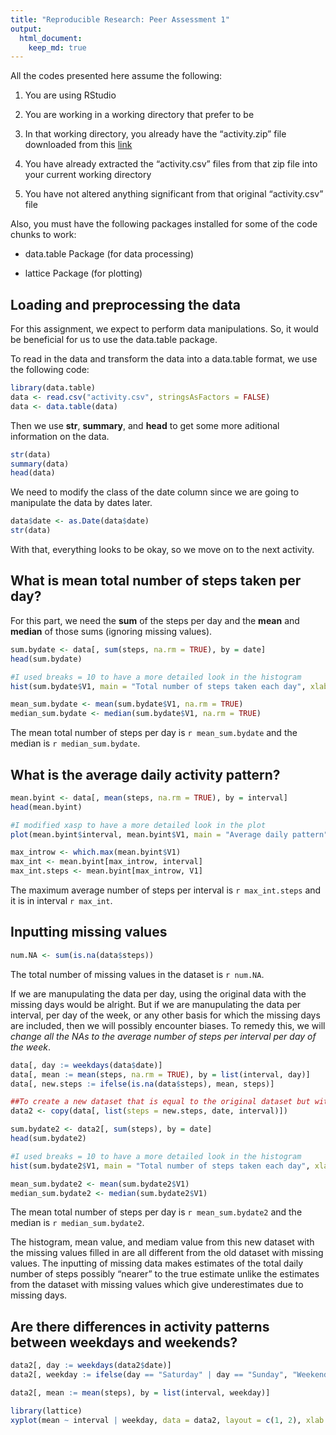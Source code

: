 ```yaml
---
title: "Reproducible Research: Peer Assessment 1"
output: 
  html_document:
    keep_md: true
---
```


All the codes presented here assume the following:

1. You are using RStudio

2. You are working in a working directory that prefer to be

3. In that working directory, you already have the "activity.zip" file downloaded from this [link](https://d396qusza40orc.cloudfront.net/repdata%2Fdata%2Factivity.zip)

4. You have already extracted the "activity.csv" files from that zip file into your current working directory

5. You have not altered anything significant from that original "activity.csv" file

Also, you must have the following packages installed for some of the code chunks to work:

- data.table Package (for data processing)

- lattice Package (for plotting)

## Loading and preprocessing the data

For this assignment, we expect to perform data manipulations. So, it would be beneficial for us to use the data.table package.

To read in the data and transform the data into a data.table format, we use the following code:

```r
library(data.table)
data <- read.csv("activity.csv", stringsAsFactors = FALSE)
data <- data.table(data)
```

Then we use **str**, **summary**, and **head** to get some more aditional information on the data.

```r
str(data)
summary(data)
head(data)
```

We need to modify the class of the date column since we are going to manipulate the data by dates later.

```r
data$date <- as.Date(data$date)
str(data)
```

With that, everything looks to be okay, so we move on to the next activity.

## What is mean total number of steps taken per day?

For this part, we need the **sum** of the steps per day and the **mean** and **median** of those sums (ignoring missing values).

```r
sum.bydate <- data[, sum(steps, na.rm = TRUE), by = date]
head(sum.bydate)

#I used breaks = 10 to have a more detailed look in the histogram
hist(sum.bydate$V1, main = "Total number of steps taken each day", xlab = "Number of steps", breaks = 10)

mean_sum.bydate <- mean(sum.bydate$V1, na.rm = TRUE)
median_sum.bydate <- median(sum.bydate$V1, na.rm = TRUE)
```

The mean total number of steps per day is `r mean_sum.bydate` and the median is `r median_sum.bydate`.

## What is the average daily activity pattern?

```r
mean.byint <- data[, mean(steps, na.rm = TRUE), by = interval]
head(mean.byint)

#I modified xasp to have a more detailed look in the plot
plot(mean.byint$interval, mean.byint$V1, main = "Average daily pattern", xlab = "Interval", ylab = "Number of steps", type = "l", xaxp = c(0, 2355, 15))

max_introw <- which.max(mean.byint$V1)
max_int <- mean.byint[max_introw, interval]
max_int.steps <- mean.byint[max_introw, V1]
```

The maximum average number of steps per interval is `r max_int.steps` and it is in interval `r max_int`.

## Inputting missing values

```r
num.NA <- sum(is.na(data$steps))
```

The total number of missing values in the dataset is `r num.NA`.

If we are manupulating the data per day, using the original data with the missing days would be alright. But if we are manupulating the data per interval, per day of the week, or any other basis for which the missing days are included, then we will possibly encounter biases. To remedy this, we will *change all the NAs to the average number of steps per interval per day of the week*.

```r
data[, day := weekdays(data$date)]
data[, mean := mean(steps, na.rm = TRUE), by = list(interval, day)]
data[, new.steps := ifelse(is.na(data$steps), mean, steps)]

##To create a new dataset that is equal to the original dataset but with the missing data filled in
data2 <- copy(data[, list(steps = new.steps, date, interval)])
```

```r
sum.bydate2 <- data2[, sum(steps), by = date]
head(sum.bydate2)

#I used breaks = 10 to have a more detailed look in the histogram
hist(sum.bydate2$V1, main = "Total number of steps taken each day", xlab = "Number of steps", breaks = 10)

mean_sum.bydate2 <- mean(sum.bydate2$V1)
median_sum.bydate2 <- median(sum.bydate2$V1)
```

The mean total number of steps per day is `r mean_sum.bydate2` and the median is `r median_sum.bydate2`.

The histogram, mean value, and mediam value from this new dataset with the missing values filled in are all different from the old dataset with missing values. The inputting of missing data makes estimates of the total daily number of steps possibly "nearer" to the true estimate unlike the estimates from the dataset with missing values which give underestimates due to missing days.

## Are there differences in activity patterns between weekdays and weekends?

```r
data2[, day := weekdays(data2$date)]
data2[, weekday := ifelse(day == "Saturday" | day == "Sunday", "Weekend", "Weekday")]

data2[, mean := mean(steps), by = list(interval, weekday)]

library(lattice)
xyplot(mean ~ interval | weekday, data = data2, layout = c(1, 2), xlab = "Interval", ylab = "Number of steps", type = "l")
```